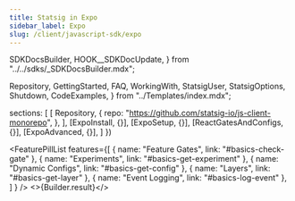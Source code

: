 ```yaml
---
title: Statsig in Expo
sidebar_label: Expo
slug: /client/javascript-sdk/expo
---
```




  SDKDocsBuilder,
  HOOK__SDKDocUpdate,
} from "../../sdks/_SDKDocsBuilder.mdx";

  Repository,
  GettingStarted,
  FAQ,
  WorkingWith,
  StatsigUser,
  StatsigOptions,
  Shutdown,
  CodeExamples,
} from "../Templates/index.mdx";






  sections: [
    [
      Repository,
      {
        repo: "https://github.com/statsig-io/js-client-monorepo",
      },
    ],
    [ExpoInstall, {}],
    [ExpoSetup, {}],
    [ReactGatesAndConfigs, {}],
    [ExpoAdvanced, {}],
  ]
})


<FeaturePillList
    features={[
      { name: "Feature Gates", link: "#basics-check-gate" },
      { name: "Experiments", link: "#basics-get-experiment" },
      { name: "Dynamic Configs", link: "#basics-get-config" },
      { name: "Layers", link: "#basics-get-layer" },
      { name: "Event Logging", link: "#basics-log-event" },
    ]
  }
/>
<>{Builder.result}</>

